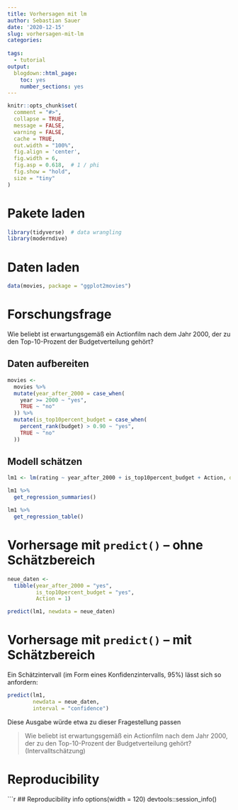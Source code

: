 ```yaml
---
title: Vorhersagen mit lm
author: Sebastian Sauer
date: '2020-12-15'
slug: vorhersagen-mit-lm
categories:
  
tags:
  - tutorial
output:
  blogdown::html_page:
    toc: yes
    number_sections: yes
---
```




```r
knitr::opts_chunk$set(
  comment = "#>",
  collapse = TRUE,
  message = FALSE,
  warning = FALSE,
  cache = TRUE,
  out.width = "100%",
  fig.align = 'center',
  fig.width = 6,
  fig.asp = 0.618,  # 1 / phi
  fig.show = "hold",
  size = "tiny"
)
```



# Pakete laden

```r
library(tidyverse)  # data wrangling
library(moderndive)
```



# Daten laden


```r
data(movies, package = "ggplot2movies")
```



# Forschungsfrage


Wie beliebt ist erwartungsgemäß ein Actionfilm nach dem Jahr 2000, der zu den Top-10-Prozent der Budgetverteilung gehört? 


## Daten aufbereiten

```r
movies <- 
  movies %>% 
  mutate(year_after_2000 = case_when(
    year >= 2000 ~ "yes",
    TRUE ~ "no"
  )) %>% 
  mutate(is_top10percent_budget = case_when(
    percent_rank(budget) > 0.90 ~ "yes",
    TRUE ~ "no"
  ))
```



## Modell schätzen


```r
lm1 <- lm(rating ~ year_after_2000 + is_top10percent_budget + Action, data = movies)
```



```r
lm1 %>% 
  get_regression_summaries()
```


```r
lm1 %>% 
  get_regression_table()
```

# Vorhersage mit `predict()` -- ohne Schätzbereich


```r
neue_daten <-
  tibble(year_after_2000 = "yes",
         is_top10percent_budget = "yes",
         Action = 1)
```



```r
predict(lm1, newdata = neue_daten)
```


# Vorhersage mit `predict()` -- mit Schätzbereich

Ein Schätzintervall (im Form eines Konfidenzintervalls, 95%) lässt sich so anfordern:


```r
predict(lm1, 
        newdata = neue_daten,
        interval = "confidence")
```

Diese Ausgabe würde etwa zu dieser Fragestellung passen


>   Wie beliebt ist erwartungsgemäß ein Actionfilm nach dem Jahr 2000, der zu den Top-10-Prozent der Budgetverteilung gehört? (Intervalltschätzung)




# Reproducibility

```r
## Reproducibility info
options(width = 120)
devtools::session_info()


